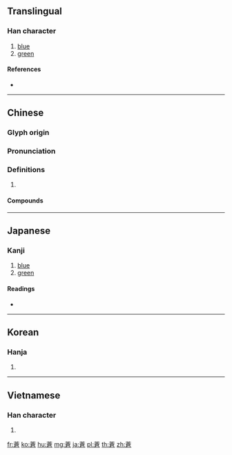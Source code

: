 {{character info/new}}
{{also|苍}}
==Translingual==

===Han character===
{{Han char|rn=140|rad=艸|as=10|sn=16|four=44607|canj=TOIR|ids=⿱艹倉)}}

# [[blue]]
# [[green]]

====References====
* {{Han ref|kx=1050.160|dkj=31627|dj=1512.040|hdz=53266.100|uh=84BC|ud=33980|bh=BB61|bd=47969}}

----

==Chinese==
{{zh-forms|s=苍}}

===Glyph origin===
{{Han etym}}

===Pronunciation===
{{zh-pron
|m=cāng
|c=cong1,cong2
|mn=chhang
|mc=y
|oc=y
|cat=
}}

===Definitions===
{{zh-hanzi}}

# {{rfdef|zh}}

====Compounds====
{{zh-der|上蒼|天下蒼生|彼蒼|擎蒼牽黃|昊蒼|暮色蒼茫|沒頭蒼蠅|滿心蒼涼|無頭蒼蠅|白衣蒼狗|白雲蒼狗|白髮蒼蒼|白髮蒼顏|皓首蒼顏|穹蒼|老蒼|老蒼頭|莽蒼|蒼勁|蒼吾讓兄|蒼天|蒼朮|蒼梧|蒼梧縣|蒼海|蒼涼|蒼生|蒼白|蒼穹|蒼筤|蒼翠|蒼老|蒼耳|蒼苔|蒼茫|蒼莽|蒼蒼|蒼蠅|蒼蠅拍子|蒼蠅紙|蒼蠅見血|蒼霧|蒼頭|蒼顏|蒼髯|蒼鬱|蒼鳥|蒼鶻|蒼鷺|蒼鷹|蒼黃|蒼黃翻覆|蒼龍|霖雨蒼生|面色蒼白|飛蒼走黃}}

----

==Japanese==

===Kanji===
{{ja-kanji|grade=|rs=艸10}}

# [[blue]]
# [[green]]

====Readings====
* {{ja-readings|goon=[[そう]] (sō)|kanon=[[そう]] (sō)|nanori=[[しげる]] (shigeru)|kun=[[あお]] (ao), [[あおい]] (aoi)}}

----

==Korean==

===Hanja===
{{ko-hanja|hangeul=창|eumhun=|rv=chang|mr=ch'ang|y=chang}}

# {{defn|lang=ko|sort=艸10}}

----

==Vietnamese==

===Han character===
{{vi-hantu|[[thương]]|rs=艸10}}

# {{defn|lang=vi|sort=艸10}}

[[fr:蒼]]
[[ko:蒼]]
[[hu:蒼]]
[[mg:蒼]]
[[ja:蒼]]
[[pl:蒼]]
[[th:蒼]]
[[zh:蒼]]
